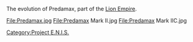 The evolution of Predamax, part of the [[Lion Empire]].

<gallery>
File:Predamax.jpg
File:Predamax Mark II.jpg
File:Predamax Mark IIC.jpg
</gallery>
{{PENISMecha}}
[[Category:Project E.N.I.S.]]